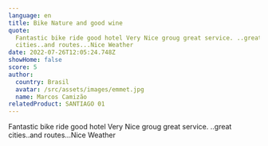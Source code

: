 ```yaml
---
language: en
title: Bike Nature and good wine
quote:
  Fantastic bike ride good hotel Very Nice groug great service. ..great
  cities..and routes...Nice Weather
date: 2022-07-26T12:05:24.748Z
showHome: false
score: 5
author:
  country: Brasil
  avatar: /src/assets/images/emmet.jpg
  name: Marcos Camizão
relatedProduct: SANTIAGO 01
---
```


Fantastic bike ride good hotel Very Nice groug great service. ..great
cities..and routes...Nice Weather
